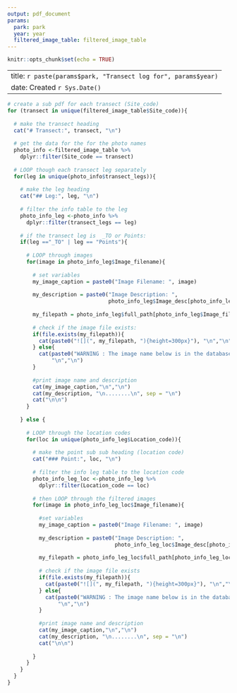 ```yaml
---
output: pdf_document
params:
  park: park
  year: year
  filtered_image_table: filtered_image_table
---
```


```r
knitr::opts_chunk$set(echo = TRUE)
```

---
title: `r paste(params$park, "Transect log for", params$year)  `
date: Created `r Sys.Date() `
---


```r
# create a sub pdf for each transect (Site_code)
for (transect in unique(filtered_image_table$Site_code)){
  
  # make the transect heading
  cat("# Transect:", transect, "\n")
  
  # get the data for the for the photo names
  photo_info <-filtered_image_table %>% 
    dplyr::filter(Site_code == transect)
  
  # LOOP though each transect leg separately
  for(leg in unique(photo_info$transect_legs)){
    
    # make the leg heading
    cat("## Leg:", leg, "\n")
    
    # filter the info table to the leg
    photo_info_leg <-photo_info %>% 
      dplyr::filter(transect_legs == leg)
    
    # if the transect leg is  _TO or Points:
    if(leg =="_TO" | leg == "Points"){
      
      # LOOP through images
      for(image in photo_info_leg$Image_filename){
        
        # set variables
        my_image_caption = paste0("Image Filename: ", image)
        
        my_description = paste0("Image Description: ",
                                photo_info_leg$Image_desc[photo_info_leg$Image_filename == image] )
        
        my_filepath = photo_info_leg$full_path[photo_info_leg$Image_filename == image]
        
        # check if the image file exists:
        if(file.exists(my_filepath)){
          cat(paste0("![](", my_filepath, "){height=300px}"), "\n","\n")
        } else{
          cat(paste0("WARNING : The image name below is in the database but does not exist in the image folder"),
              "\n","\n")
        }
        
        #print image name and description       
        cat(my_image_caption,"\n","\n")       
        cat(my_description, "\n........\n", sep = "\n")
        cat("\n\n")
      }
      
    } else {
     
      # LOOP through the location codes
      for(loc in unique(photo_info_leg$Location_code)){
       
        # make the point sub sub heading (location code)
        cat("### Point:", loc, "\n")
        
        # filter the info leg table to the location code
        photo_info_leg_loc <-photo_info_leg %>% 
          dplyr::filter(Location_code == loc)
        
        # then LOOP through the filtered images
        for(image in photo_info_leg_loc$Image_filename){
          
          #set variables
          my_image_caption = paste0("Image Filename: ", image)
          
          my_description = paste0("Image Description: ",
                                  photo_info_leg_loc$Image_desc[photo_info_leg_loc$Image_filename == image] )
          
          my_filepath = photo_info_leg_loc$full_path[photo_info_leg_loc$Image_filename == image]
          
          # check if the image file exists
          if(file.exists(my_filepath)){
            cat(paste0("![](", my_filepath, "){height=300px}"), "\n","\n")
          } else{
            cat(paste0("WARNING : The image name below is in the database but does not exist in the image folder"),
                "\n","\n")
          }
          
          #print image name and description       
          cat(my_image_caption,"\n","\n")       
          cat(my_description, "\n........\n", sep = "\n")
          cat("\n\n")
          
        } 
      } 
    }
  }
}
```

